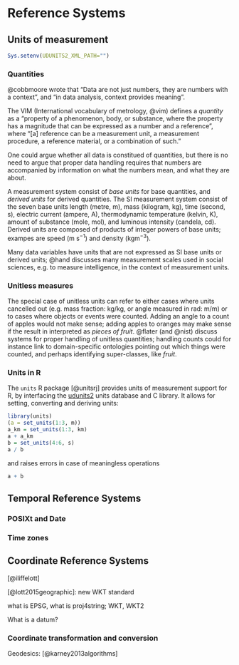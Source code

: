 # Reference Systems {#rs}


## Units of measurement {#units}

```r
Sys.setenv(UDUNITS2_XML_PATH="")
```

### Quantities 

@cobbmoore wrote that "Data are not just numbers, they are numbers
with a context", and "in data analysis, context provides meaning".

The VIM (International vocabulary of metrology, @vim)
defines a _quantity_ as a "property of a phenomenon, body, or
substance, where the property has a magnitude that can be expressed
as a number and a reference", where "[a] reference can be a measurement
unit, a measurement procedure, a reference material, or a combination
of such."

One could argue whether all data is constitued of quantities, but
there is no need to argue that proper data handling requires that
numbers are accompanied by information on what the numbers mean,
and what they are about. 

A measurement system consist of _base units_ for base quantities, and
_derived units_ for derived quantities.  The SI measurement system
consist of the seven base units length (metre, m), mass (kilogram,
kg), time (second, s), electric current (ampere, A), thermodynamic
temperature (kelvin, K), amount of substance (mole, mol), and
luminous intensity (candela, cd).  Derived units are composed
of products of integer powers of base units; exampes are speed
($\mbox{m}~\mbox{s}^{-1}$) and density ($\mbox{kg} \mbox{m}^{-3}$).

Many data variables have units that are not expressed as SI base
units or derived units; @hand discusses many measurement scales used
in social sciences, e.g. to measure intelligence, in the context
of measurement units.

### Unitless measures

The special case of unitless units can refer to either cases where
units cancelled out (e.g. mass fraction: kg/kg, or angle measured
in rad: m/m) or to cases where objects or events were counted.
Adding an angle to a count of apples would not make sense; adding
apples to oranges may make sense if the result in interpreted as
_pieces of fruit_. @flater (and @nist) discuss systems for proper
handling of unitless quantities; handling counts could for instance
link to domain-specific ontologies pointing out which things were
counted, and perhaps identifying super-classes, like _fruit_.

### Units in R

The `units` R package [@unitsrj] provides units
of measurement support for R, by interfacing the
[udunits2](https://www.unidata.ucar.edu/software/udunits/) units
database and C library. It allows for setting, converting and deriving 
units:
```r
library(units)
(a = set_units(1:3, m))
a_km = set_units(1:3, km)
a + a_km
b = set_units(4:6, s)
a / b
```
and raises errors in case of meaningless operations
```r
a + b
```

## Temporal Reference Systems

### POSIXt and Date

### Time zones

## Coordinate Reference Systems {#crs}

[@iliffelott]

[@lott2015geographic]: new WKT standard

what is EPSG, what is proj4string; WKT, WKT2

What is a datum?

### Coordinate transformation and conversion {#transform}

Geodesics: [@karney2013algorithms]

